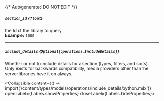 {/* Autogenerated DO NOT EDIT  */}

##### `section_id` *{`float`}*
the Id of the library to query
<br/>
**Example:** `1000`

---
##### `include_details` *{`Optional[operations.IncludeDetails]`}*
Whether or not to include details for a section (types, filters, and sorts). 
Only exists for backwards compatibility, media providers other than the server libraries have it on always.

<Collapsible content={() => import('/content/types/models/operations/include_details/python.mdx')} openLabel={Labels.showProperties} closeLabel={Labels.hideProperties}>
</Collapsible>


